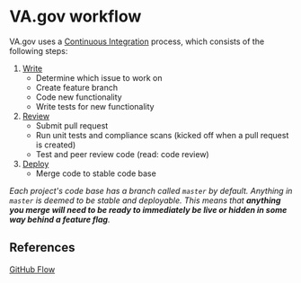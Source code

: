 # VA.gov workflow

VA.gov uses a [Continuous Integration](https://www.thoughtworks.com/continuous-integration) process, which consists of the following steps:

1. [Write](/getting-started/common-tasks/workflow/write)
    - Determine which issue to work on
    - Create feature branch
    - Code new functionality
    - Write tests for new functionality
2. [Review](/getting-started/common-tasks/workflow/review)
    - Submit pull request
    - Run unit tests and compliance scans (kicked off when a pull request is created)
    - Test and peer review code (read: code review)
3. [Deploy](/getting-started/common-tasks/workflow/deploy)
    - Merge code to stable code base

_Each project's code base has a branch called `master` by default. Anything in `master` is deemed to be stable and deployable. This means that **anything you merge will need to be ready to immediately be live or hidden in some way behind a feature flag**._

## References
[GitHub Flow](https://guides.github.com/introduction/flow/)
